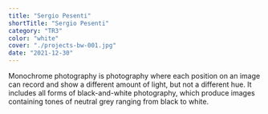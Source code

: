 ```yaml
---
title: "Sergio Pesenti"
shortTitle: "Sergio Pesenti"
category: "TR3"
color: "white"
cover: "./projects-bw-001.jpg"
date: "2021-12-30"
---
```


Monochrome photography is photography where each position on an image can record and show a different amount of light, but not a different hue. It includes all forms of black-and-white photography, which produce images containing tones of neutral grey ranging from black to white.
